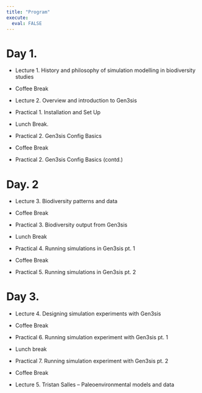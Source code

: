 ---
title: "Program"
execute: 
  eval: FALSE
---

# Day 1. {.unnumbered}

-   Lecture 1. History and philosophy of simulation modelling in biodiversity studies

-   Coffee Break

-   Lecture 2. Overview and introduction to Gen3sis

-   Practical 1. Installation and Set Up

-   Lunch Break.

-   Practical 2. Gen3sis Config Basics

-   Coffee Break

-   Practical 2. Gen3sis Config Basics (contd.)

# Day. 2 {.unnumbered}

-   Lecture 3. Biodiversity patterns and data

-   Coffee Break

-   Practical 3. Biodiversity output from Gen3sis

-   Lunch Break

-   Practical 4. Running simulations in Gen3sis pt. 1

-   Coffee Break

-   Practical 5. Running simulations in Gen3sis pt. 2

# Day 3. {.unnumbered}

-   Lecture 4. Designing simulation experiments with Gen3sis

-   Coffee Break

-   Practical 6. Running simulation experiment with Gen3sis pt. 1

-   Lunch break

-   Practical 7. Running simulation experiment with Gen3sis pt. 2

-   Coffee Break

-    Lecture 5. Tristan Salles – Paleoenvironmental models and data
